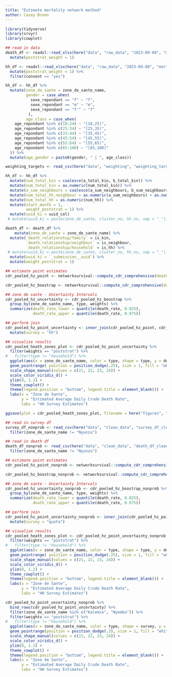```yaml
---
title: "Estimate mortality network method"
author: Casey Breen
---
```


```r
library(tidyverse)
library(srvyr)
library(cowplot)
```



```r
## read in data 
death_df <- readxl::read_xlsx(here("data", "raw_data", "2023-09-08", "mortality_survey_clean_2023-09-08.xlsx"), sheet = "deaths") %>% 
  mutate(poststrat_weight = 1) 

hh_df <- readxl::read_xlsx(here("data", "raw_data", "2023-09-08", "mortality_survey_clean_2023-09-08.xlsx"), sheet = "household") %>% 
  mutate(poststrat_weight = 1) %>% 
  filter(consent == "yes") 

hh_df <- hh_df %>% 
  mutate(zone_de_sante = zone_de_sante_name,
         gender = case_when(
           sexe_repondant == "f" ~ "f",
           sexe_repondant == "m" ~ "m",
           sexe_repondant == "f'" ~ "f"
          ),
         age_class = case_when(
    age_repondant %in% c(18:24) ~ "[18,25)",
    age_repondant %in% c(25:34) ~ "[25,35)",
    age_repondant %in% c(33:44) ~ "[35,45)",
    age_repondant %in% c(45:54) ~ "[45,55)",
    age_repondant %in% c(55:64) ~ "[55,65)",
    age_repondant %in% c(65:100) ~ "[65,100]"
  )) %>% 
  mutate(age_gender = paste0(gender, " | ", age_class))

weighting_targets <- read_csv(here("data", "weighting", "weighting_targets.csv"))

hh_df <- hh_df %>% 
  mutate(num_total_kin = coalesce(a_total_kin, b_total_kin)) %>% 
  mutate(num_total_kin = as.numeric(num_total_kin)) %>% 
  mutate(a_sum_neighbours = coalesce(a_sum_neighbours, b_sum_neighbours)) %>% 
  mutate(num_total_hh_neighbour = as.numeric(a_sum_neighbours) + as.numeric(num_hh)) %>% 
  mutate(num_total_hh = as.numeric(num_hh)) %>% 
  mutate(start_month = 1,
         weight_poststrat = 1) %>% 
  mutate(uuid_ki = uuid_col)
 # mutate(uuid_ki = paste(zone_de_sante, cluster_no, hh_no, sep = "_"))

death_df <- death_df %>%  
    mutate(zone_de_sante = zone_de_sante_name) %>% 
  mutate(`death_relationship/family` = is_kin,
         `death_relationship/neighbour` = is_neighbour,
         `death_relationship/household` = is_hh) %>% 
 # mutate(uuid_ki = paste(zone_de_sante, cluster_no, hh_no, sep = "_")) %>% 
  mutate(uuid_ki = `_submission__uuid`) %>% 
  mutate(weight_poststrat = 1)
```

```r
## estimate point estimates 
cdr_pooled_hz_point <- networksurvival::compute_cdr_comprehensive(death_df = death_df, survey_df = hh_df, weight_col = "weight_poststrat", subpopulation = "zone_de_sante_name", bootstrap = NA)

cdr_pooled_hz_boostrap <- networksurvival::compute_cdr_comprehensive(death_df = death_df, survey_df = hh_df, weight_col = "weight_poststrat", subpopulation = "zone_de_sante_name", bootstrap = 300)

## zone de sante - Uncertainty Intervals
cdr_pooled_hz_uncertainty <- cdr_pooled_hz_boostrap %>% 
  group_by(zone_de_sante_name, type, weights) %>% 
  summarize(death_rate_lower = quantile(death_rate, 0.025),
            death_rate_upper = quantile(death_rate, 0.975)) 

## perform join 
cdr_pooled_hz_point_uncertainty <- inner_join(cdr_pooled_hz_point, cdr_pooled_hz_uncertainty, by = c("type", "zone_de_sante_name", "weights")) %>% 
  mutate(survey = "hh")

## visualize results 
cdr_pooled_heath_zones_plot <- cdr_pooled_hz_point_uncertainty %>% 
  filter(weights == "poststrat") %>% 
#   filter(type != "household") %>% 
  ggplot(aes(x = zone_de_sante_name, color = type, shape = type, y = death_rate, ymin = death_rate_lower, ymax = death_rate_upper)) + 
  geom_pointrange( position = position_dodge(.25), size = 1, fill = "white") +
  scale_shape_manual(values = c(21, 22, 23, 24)) +
  scale_color_viridis_d() +  
  ylim(0, 1.2) + 
  theme_cowplot() + 
  theme(legend.position = "bottom", legend.title = element_blank()) + 
  labs(x = "Zone de Sante",
       y = "Estimated Average Daily Crude Death Rate",
       labs = "HH Survey Estimates")

ggsave(plot = cdr_pooled_heath_zones_plot, filename = here("figures", "cdr_pooled_heath_zones_plot.png"), width = 7, height = 5)
```


```r
## read in survey df
survey_df_nonprob <- read_csv(here("data", "clean_data", "survey_df_cleaned_weighted_dec3_2023.csv")) %>% 
  filter(zone_de_sante_name != "Nyunzu")

## read in death df 
death_df_nonprob <- read_csv(here("data", "clean_data", "death_df_cleaned_weighted_dec3_2023.csv")) %>% 
  filter(zone_de_sante_name != "Nyunzu")
```


```r
## estimate point estimates 
cdr_pooled_hz_point_nonprob <- networksurvival::compute_cdr_comprehensive(death_df = death_df_nonprob, survey_df = survey_df_nonprob, weight_col = "weight_poststrat", subpopulation = "zone_de_sante_name", bootstrap = NA)

cdr_pooled_hz_boostrap_nonprob <- networksurvival::compute_cdr_comprehensive(death_df = death_df_nonprob, survey_df = survey_df_nonprob, weight_col = "weight_poststrat", subpopulation = "zone_de_sante_name", bootstrap = 300)

## zone de sante - Uncertainty Intervals
cdr_pooled_hz_uncertainty_nonprob <- cdr_pooled_hz_boostrap_nonprob %>% 
  group_by(zone_de_sante_name, type, weights) %>% 
  summarize(death_rate_lower = quantile(death_rate, 0.025),
            death_rate_upper = quantile(death_rate, 0.975)) 

## perform join 
cdr_pooled_hz_point_uncertainty_nonprob <- inner_join(cdr_pooled_hz_point_nonprob, cdr_pooled_hz_uncertainty_nonprob, by = c("type", "zone_de_sante_name", "weights")) %>% 
  mutate(survey = "quota")

## visualize results 
cdr_pooled_heath_zones_plot <- cdr_pooled_hz_point_uncertainty_nonprob %>% 
  filter(weights == "poststrat") %>% 
#   filter(type != "household") %>% 
  ggplot(aes(x = zone_de_sante_name, color = type, shape = type, y = death_rate, ymin = death_rate_lower, ymax = death_rate_upper)) + 
  geom_pointrange( position = position_dodge(.25), size = 1, fill = "white") +
  scale_shape_manual(values = c(21, 22, 23, 24)) +
  scale_color_viridis_d() +  
  ylim(0, 1.2) + 
  theme_cowplot() + 
  theme(legend.position = "bottom", legend.title = element_blank()) + 
  labs(x = "Zone de Sante",
       y = "Estimated Average Daily Crude Death Rate",
       labs = "HH Survey Estimates") 
```



```r
cdr_pooled_hz_point_uncertainty_nonprob %>% 
  bind_rows(cdr_pooled_hz_point_uncertainty) %>% 
  filter(zone_de_sante_name %in% c("Kalemie", "Nyemba")) %>% 
  filter(weights == "poststrat") %>% 
#   filter(type != "household") %>% 
  ggplot(aes(x = zone_de_sante_name, color = type, shape = survey, y = death_rate, ymin = death_rate_lower, ymax = death_rate_upper)) + 
  geom_pointrange(position = position_dodge(.3), size = 1, fill = "white") +
  scale_shape_manual(values = c(21, 22, 23, 24)) +
  scale_color_viridis_d() +  
  ylim(0, 1.2) + 
  theme_cowplot() + 
  theme(legend.position = "bottom", legend.title = element_blank()) + 
  labs(x = "Zone de Sante",
       y = "Estimated Average Daily Crude Death Rate",
       labs = "HH Survey Estimates")
```

